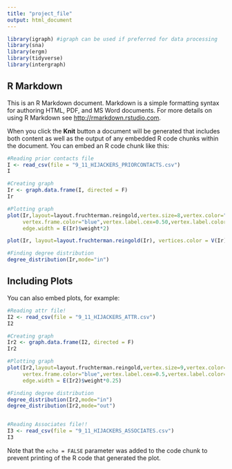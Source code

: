 ```yaml
---
title: "project_file"
output: html_document
---
```


```r

library(igraph) #igraph can be used if preferred for data processing
library(sna) 
library(ergm)
library(tidyverse)
library(intergraph)
```

## R Markdown

This is an R Markdown document. Markdown is a simple formatting syntax for authoring HTML, PDF, and MS Word documents. For more details on using R Markdown see <http://rmarkdown.rstudio.com>.

When you click the **Knit** button a document will be generated that includes both content as well as the output of any embedded R code chunks within the document. You can embed an R code chunk like this:

```r
#Reading prior contacts file
I <- read_csv(file = "9_11_HIJACKERS_PRIORCONTACTS.csv")
I

#Creating graph
Ir <- graph.data.frame(I, directed = F)
Ir

#Plotting graph
plot(Ir,layout=layout.fruchterman.reingold,vertex.size=8,vertex.color="blue",
     vertex.frame.color="blue",vertex.label.cex=0.50,vertex.label.color="black",vertex.label.font=0.8,
     edge.width = E(Ir)$weight*2)

plot(Ir, layout=layout.fruchterman.reingold(Ir), vertices.color = V(Ir)$color, vertices.shape= V(Ir)$shape, edge.arrow.size=0.5)

#Finding degree distribution
degree_distribution(Ir,mode="in")
```

## Including Plots

You can also embed plots, for example:

```r
#Reading attr file!
I2 <- read_csv(file = "9_11_HIJACKERS_ATTR.csv")
I2

#Creating graph
Ir2 <- graph.data.frame(I2, directed = F)
Ir2

#Plotting graph
plot(Ir2,layout=layout.fruchterman.reingold,vertex.size=9,vertex.color="blue",
     vertex.frame.color="blue",vertex.label.cex=0.5,vertex.label.color="black",vertex.label.font=0.8,
     edge.width = E(Ir2)$weight*0.25)

#Finding degree distribution
degree_distribution(Ir2,mode="in")
degree_distribution(Ir2,mode="out")


#Reading Associates file!!
I3 <- read_csv(file = "9_11_HIJACKERS_ASSOCIATES.csv")
I3
```

Note that the `echo = FALSE` parameter was added to the code chunk to prevent printing of the R code that generated the plot.
